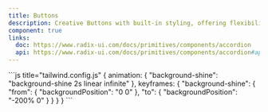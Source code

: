 ```yaml
---
title: Buttons
description: Creative Buttons with built-in styling, offering flexibility for custom designs and responsive layouts.
component: true
links:
  doc: https://www.radix-ui.com/docs/primitives/components/accordion
  api: https://www.radix-ui.com/docs/primitives/components/accordion#api-reference
---
```


<div className="w-full relative grid sm:grid-cols-2 grid-cols-1 md:grid-cols-3 gap-4">

<DrawerCodeWrapper>
  <DrawerCodePreview name="spotlight-btn" />
</DrawerCodeWrapper>

<DrawerCodeWrapper>
  <DrawerCodePreview name="btn-gradient-rotating" />
</DrawerCodeWrapper>

<DrawerCodeWrapper>
    <DrawerCodePreview name="shiny-btn" />
```js title="tailwind.config.js"
{
  animation: {
    "background-shine": "background-shine 2s linear infinite"
  },
  keyframes: {
    "background-shine": {
      "from": {
        "backgroundPosition": "0 0"
      },
      "to": {
        "backgroundPosition": "-200% 0"
      }
    }
  }
}
```
  </DrawerCodeWrapper>

<DrawerCodeWrapper>
  <DrawerCodePreview name="btn-hover-cover-arrow" />
</DrawerCodeWrapper>

<DrawerCodeWrapper>
  <DrawerCodePreview name="btn-expanding-arrow" />
</DrawerCodeWrapper>

<DrawerCodeWrapper>
  <DrawerCodePreview name="btn-click-liftshadow" />
</DrawerCodeWrapper>
<DrawerCodeWrapper>
  <DrawerCodePreview name="creative-btn1" />
</DrawerCodeWrapper>
<DrawerCodeWrapper>
  <DrawerCodePreview name="creative-btn2" />
</DrawerCodeWrapper>
<DrawerCodeWrapper>
  <DrawerCodePreview name="btn-hover-liftshadow" />
</DrawerCodeWrapper>
<DrawerCodeWrapper>
  <DrawerCodePreview name="btn-expanding" />
</DrawerCodeWrapper>
<DrawerCodeWrapper>
  <DrawerCodePreview name="btn-linesweep" />
</DrawerCodeWrapper>
<DrawerCodeWrapper>
  <DrawerCodePreview name="btn-bottomswap" />
</DrawerCodeWrapper>
<DrawerCodeWrapper>
  <DrawerCodePreview name="btn-rightslide" />
</DrawerCodeWrapper>
<DrawerCodeWrapper>
  <DrawerCodePreview name="btn-bottom-slideswap" />
</DrawerCodeWrapper>
<DrawerCodeWrapper>
  <DrawerCodePreview name="btn-skew-textswap" />
</DrawerCodeWrapper>
<DrawerCodeWrapper>
  <DrawerCodePreview name="btn-crossshift-hover" />
</DrawerCodeWrapper>
<DrawerCodeWrapper>
  <DrawerCodePreview name="link-btn" />
</DrawerCodeWrapper>
<DrawerCodeWrapper>
  <DrawerCodePreview name="btn-bg-hover" />
</DrawerCodeWrapper>
<DrawerCodeWrapper>
  <DrawerCodePreview name="btn-arrow-right" />
</DrawerCodeWrapper>
<DrawerCodeWrapper>
  <DrawerCodePreview name="btn-liftshadow" />
</DrawerCodeWrapper>

</div>
